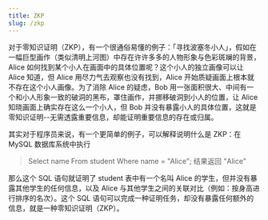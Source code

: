 ```yaml
---
title: ZKP
slug: /zkp
---
```


对于零知识证明（ZKP），有一个很通俗易懂的例子：「寻找波塞冬小人」，假如在一幅巨型画作（类似清明上河图）中存在许许多多的人物形象与色彩斑斓的背景，Alice 如何找到某个小人在画面中的具体位置呢？这个小人的独立画像可以让 Alice 知道，但 Alice 用尽力气去观察也没有找到，Alice 开始质疑画面上根本就不存在这个小人画像。为了消除 Alice 的疑虑，Bob 用一张面积很大、中间有一个和小人形象一致的破洞的黑布，罩住画作，并挪移破洞到小人的位置，让 Alice 知晓画面上确实存在这么一个小人，但 Bob 并没有暴露小人的具体位置，这就是零知识证明--无需透露重要信息，却能证明重要信息的存在或归属。

其实对于程序员来说，有一个更简单的例子，可以解释说明什么是 ZKP：在 MySQL 数据库系统中执行 

> Select name From student Where name = "Alice";
> 结果返回 
> "Alice"

那么这个 SQL 语句就证明了 student 表中有一个名叫 Alice 的学生，但并没有暴露其他学生的任何信息，以及 Alice 与其他学生之间的关联对比（例如：按身高进行排序的名次）。这个 SQL 语句可以完成一种证明任务，却没有暴露任何额外的信息，就是一种零知识证明（ZKP）。
